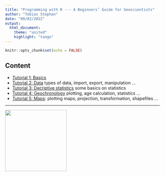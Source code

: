```yaml
---
title: "Programming with R --- A Beginners’ Guide for Geoscientists"
author: "Tobias Stephan"
date: "09/02/2022"
output: 
  html_document:
    theme: "united"
    highlight: "tango"
---
```


```r
knitr::opts_chunk$set(echo = FALSE)
```

## Content

- [Tutorial 1: Basics](.\R_tutorial_1.html) 
- [Tutorial 2: Data](.\R_tutorial_2.html) types of data, import, export, manipulation ...
- [Tutorial 3: Decriptive statistics](.\R_tutorial_3.html) some basics on statistics
- [Tutorial 4: Geochronology](.\R_tutorial_4.html) plotting, age calculation, statistics ...
- [Tutorial 5: Maps](.\R_tutorial_5.html): plotting maps, projection, transformation, shapefiles ...

***

![](https://www.r-project.org/logo/Rlogo.png){width=200px}
